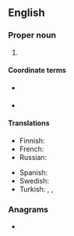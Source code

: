 {{also|nafta}}
==English==
{{wikipedia}}

===Proper noun===
{{en-proper noun}}

# {{acronym of|[[North American]] [[free trade|Free Trade]] [[agreement|Agreement]]|lang=en}} {{gloss|FTA 2.0}}

====Coordinate terms====
* {{l|en|FTA}} {{gloss|NAFTA 0.0}}
* {{l|en|USMCA}} {{gloss|NAFTA 2.0}}

====Translations====
{{trans-top|North American Free Trade Agreement}}
* Finnish: {{t|fi|NAFTA}}
* French: {{t|fr|ALÉNA}}
* Russian: {{t+|ru|НА́ФТА|f}}
{{trans-mid}}
* Spanish: {{t|es|TLCAN}}
* Swedish: {{t+|sv|NAFTA}}
* Turkish: {{t|tr|KASTA}}, {{t|tr|KAÜSTA}}, {{t|tr|NAFTA}}
{{trans-bottom}}

===Anagrams===
* {{anagrams|en|Fanta}}